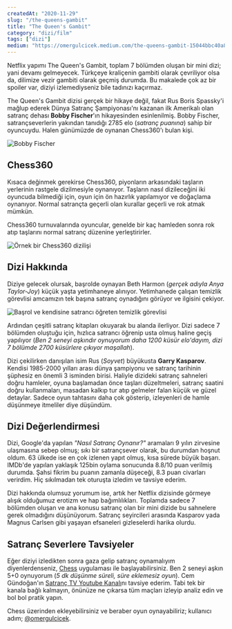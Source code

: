 ```yaml
---
createdAt: "2020-11-29"
slug: "/the-queens-gambit"
title: "The Queen's Gambit"
category: "dizi/film"
tags: ["dizi"]
medium: "https://omergulcicek.medium.com/the-queens-gambit-15044bbc40a8"
---
```


Netflix yapımı The Queen's Gambit, toplam 7 bölümden oluşan bir mini dizi; yani devamı gelmeyecek. Türkçeye kraliçenin gambiti olarak çevriliyor olsa da, dilimize vezir gambiti olarak geçmiş durumda. Bu makalede çok az bir spoiler var, diziyi izlemediyseniz bile tadınızı kaçırmaz.

The Queen's Gambit dizisi gerçek bir hikaye değil, fakat Rus Boris Spassky'i mağlup ederek Dünya Satranç Şampiyonası'nı kazanan ilk Amerikalı olan satranç dehası **Bobby Fischer**'ın hikayesinden esinlenilmiş. Bobby Fischer, satrançseverlerin yakından tanıdığı 2785 elo (_satranç puanına_) sahip bir oyuncuydu. Halen günümüzde de oynanan Chess360'ı bulan kişi.

![Bobby Fischer](/blog/2020-11-29/bobby-fischer.jpg)

## Chess360

Kısaca değinmek gerekirse Chess360, piyonların arkasındaki taşların yerlerinin rastgele dizilmesiyle oynanıyor. Taşların nasıl dizileceğini iki oyuncuda bilmediği için, oyun için ön hazırlık yapılamıyor ve doğaçlama oynanıyor. Normal satrançta geçerli olan kurallar geçerli ve rok atmak mümkün.

Chess360 turnuvalarında oyuncular, genelde bir kaç hamleden sonra rok atıp taşlarını normal satranç düzenine yerleştirirler.

![Örnek bir Chess360 dizilişi](/blog/2020-11-29/chess360.jpg)

## Dizi Hakkında

Diziye gelecek olursak, başrolde oynayan Beth Harmon (_gerçek adıyla Anya Taylor-Joy_) küçük yaşta yetimhaneye alınıyor. Yetimhanede çalışan temizlik görevlisi amcamızın tek başına satranç oynadığını görüyor ve ilgisini çekiyor.

![Başrol ve kendisine satrancı öğreten temizlik görevlisi](/blog/2020-11-29/queens-gambit.jpeg)

Ardından çeşitli satranç kitapları okuyarak bu alanda ilerliyor. Dizi sadece 7 bölümden oluştuğu için, hızlıca satrancı öğrenip usta olmuş haline geçiş yapılıyor (_Ben 2 seneyi aşkındır oynuyorum daha 1200 küsür elo'dayım, dizi 7 bölümde 2700 küsürlere çıkıyor maşallah_).

Dizi çekilirken danışılan isim Rus (_Soyvet_) büyükusta **Garry Kasparov**. Kendisi 1985-2000 yılları arası dünya şampiyonu ve satranç tarihinin şüphesiz en önemli 3 isminden birisi. Haliyle dizideki satranç sahneleri doğru hamleler, oyuna başlamadan önce taşları düzeltmeleri, satranç saatini doğru kullanmaları, masadan kalkıp tur atıp gelmeler falan küçük ve güzel detaylar. Sadece oyun tahtasını daha çok gösterip, izleyenleri de hamle düşünmeye itmeliler diye düşündüm.

## Dizi Değerlendirmesi

Dizi, Google'da yapılan _"Nasıl Satranç Oynanır?"_ aramaları 9 yılın zirvesine ulaşmasına sebep olmuş; sıkı bir satrançsever olarak, bu durumdan hoşnut oldum. 63 ülkede ise en çok izlenen yapıt olmuş, kısa sürede büyük başarı. IMDb'de yapılan yaklaşık 125bin oylama sonucunda 8.8/10 puan verilmiş durumda. Şahsi fikrim bu puanın zamanla düşeceği, 8.3 puan civarları verirdim. Hiç sıkılmadan tek oturuşta izledim ve tavsiye ederim.

Dizi hakkında olumsuz yorumum ise, artık her Netflix dizisinde görmeye alışık olduğumuz erotizm ve hap bağımlılıkları. Toplamda sadece 7 bölümden oluşan ve ana konusu satranç olan bir mini dizide bu sahnelere gerek olmadığını düşünüyorum. Satranç seyircileri arasında Kasparov yada Magnus Carlsen gibi yaşayan efsaneleri gizleselerdi harika olurdu.

## Satranç Severlere Tavsiyeler

Eğer diziyi izledikten sonra gaza gelip satranç oynamalıyım diyenlerdenseniz, <a href="https://www.chess.com/" target="_blank" rel="noreferrer noopener">Chess</a> uygulaması ile başlayabilirsiniz. Ben 2 seneyi aşkın 5+0 oynuyorum (_5 dk düşünme süreli, süre eklemesiz oyun_). Cem Gündoğan'ın <a href="https://www.youtube.com/channel/UCh3EoSfbgqXYjRUVy1mkRYw" target="_blank" rel="noreferrer noopener">Satranç TV Youtube Kanalı</a>nı tavsiye ederim. Tabi tek bir kanala bağlı kalmayın, önünüze ne çıkarsa tüm maçları izleyip analiz edin ve bol bol pratik yapın.

Chess üzerinden ekleyebilirsiniz ve beraber oyun oynayabiliriz; kullanıcı adım; <a href="https://www.chess.com/member/omergulcicek" target="_blank" rel="noreferrer noopener">@omergulcicek</a>.
